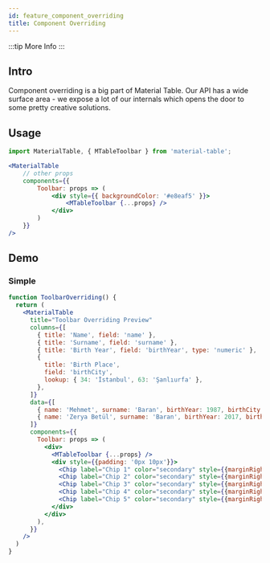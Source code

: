 ```yaml
---
id: feature_component_overriding
title: Component Overriding 
---
```



:::tip More Info
<MoreInfoLink to="docs/api/props/mt_prop_components" title="More info on the `components` prop can be found here" />
:::

## Intro 

Component overriding is a big part of Material Table.  Our API has a wide surface area - we expose a lot of our internals which opens the door to some pretty creative solutions.

## Usage 

```jsx
import MaterialTable, { MTableToolbar } from 'material-table';

<MaterialTable
    // other props
    components={{
        Toolbar: props => (
            <div style={{ backgroundColor: '#e8eaf5' }}>
                <MTableToolbar {...props} />
            </div>
        )
    }}
/>
```

## Demo

### Simple

```jsx live
function ToolbarOverriding() {
  return (
    <MaterialTable
      title="Toolbar Overriding Preview"
      columns={[
        { title: 'Name', field: 'name' },
        { title: 'Surname', field: 'surname' },
        { title: 'Birth Year', field: 'birthYear', type: 'numeric' },
        {
          title: 'Birth Place',
          field: 'birthCity',
          lookup: { 34: 'İstanbul', 63: 'Şanlıurfa' },
        },
      ]}
      data={[
        { name: 'Mehmet', surname: 'Baran', birthYear: 1987, birthCity: 63 },
        { name: 'Zerya Betül', surname: 'Baran', birthYear: 2017, birthCity: 34 },
      ]}        
      components={{
        Toolbar: props => (
          <div>
            <MTableToolbar {...props} />
            <div style={{padding: '0px 10px'}}>
              <Chip label="Chip 1" color="secondary" style={{marginRight: 5}}/>
              <Chip label="Chip 2" color="secondary" style={{marginRight: 5}}/>
              <Chip label="Chip 3" color="secondary" style={{marginRight: 5}}/>
              <Chip label="Chip 4" color="secondary" style={{marginRight: 5}}/>
              <Chip label="Chip 5" color="secondary" style={{marginRight: 5}}/>
            </div>
          </div>
        ),
      }}
    />
  )
}
```
